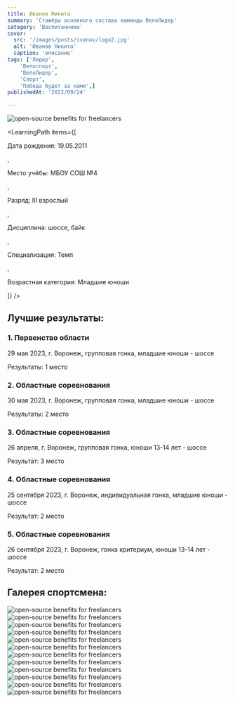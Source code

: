 ```yaml
---
title: Иванов Никита
summary: 'Стажёры основного состава команды ВелоЛидер'
category: 'Воспитанники'
cover:
  src: '/images/posts/ivanov/logo2.jpg'
  alt: 'Иванов Никита'
  caption: 'описание'
tags: ['Лидер',
    'Велоспорт',
    'ВелоЛидер',
    'Спорт',
    'Победа будет за нами',]
publishedAt: '2022/09/24'

---
```

<CardLeaders>
<Image
  src="/images/posts/ivanov/logo2.jpg"
  alt="open-source benefits for freelancers"
/>

<LearningPath
  items={[
    <p>Дата рождения: 19.05.2011</p>,
    <p>Место учёбы: МБОУ СОШ №4</p>,
    <p>Разряд: III взрослый</p>,
    <p>Дисциплина: шоссе, байк</p>,
    <p>Специализация: Темп</p>,
    <p>Возрастная категория: Младшие юноши</p>
  ]}
/>
</CardLeaders>

## Лучшие результаты:

### 1. Первенство области 

29 мая 2023, г. Воронеж, групповая гонка, младшие юноши - шоссе 

Результаты: 1 место 

### 2. Областные соревнования 

30 мая 2023, г. Воронеж, групповая гонка, младшие юноши - шоссе 

Результаты: 2 место 

### 3. Областные соревнования 

26 апреля, г. Воронеж, групповая гонка, юноши 13-14 лет - шоссе 

Результат: 3 место 

### 4. Областные соревнования 

25 сентября 2023, г. Воронеж, индивидуальная гонка, младшие юноши - шоссе 

Результат: 2 место 

### 5. Областные соревнования 

26 сентября 2023, г. Воронеж, гонка критериум, юноши 13-14 лет - шоссе 

Результат: 2 место


## Галерея спортсмена:
<Image
  src="/images/posts/ivanov/1.jpg"
  alt="open-source benefits for freelancers"
/>
<Image
  src="/images/posts/ivanov/2.jpg"
  alt="open-source benefits for freelancers"
/>
<Image
  src="/images/posts/ivanov/3.jpg"
  alt="open-source benefits for freelancers"
/>
<Image
  src="/images/posts/ivanov/4.jpg"
  alt="open-source benefits for freelancers"
/>
<Image
  src="/images/posts/ivanov/5.jpg"
  alt="open-source benefits for freelancers"
/>
<Image
  src="/images/posts/ivanov/6.jpg"
  alt="open-source benefits for freelancers"
/>
<Image
  src="/images/posts/ivanov/7.jpg"
  alt="open-source benefits for freelancers"
/>
<Image
  src="/images/posts/ivanov/8.jpg"
  alt="open-source benefits for freelancers"
/>
<Image
  src="/images/posts/ivanov/9.jpg"
  alt="open-source benefits for freelancers"
/>
<Image
  src="/images/posts/ivanov/10.jpg"
  alt="open-source benefits for freelancers"
/>
<Image
  src="/images/posts/ivanov/11.jpg"
  alt="open-source benefits for freelancers"
/>
<Image
  src="/images/posts/ivanov/12.jpg"
  alt="open-source benefits for freelancers"
/>



